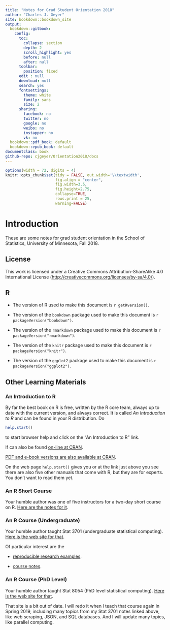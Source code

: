 ```yaml
--- 
title: "Notes for Grad Student Orientation 2018"
author: "Charles J. Geyer"
site: bookdown::bookdown_site
output: 
  bookdown::gitbook:
    config:
      toc:
        collapse: section
        depth: 2
        scroll_highlight: yes
        before: null
        after: null
      toolbar:
        position: fixed
      edit : null
      download: null
      search: yes
      fontsettings:
        theme: white
        family: sans
        size: 2
      sharing:
        facebook: no
        twitter: no
        google: no
        weibo: no
        instapper: no
        vk: no  
  bookdown::pdf_book: default
  bookdown::epub_book: default
documentclass: book
github-repo: cjgeyer/Orientation2018/docs
---
```


```r
options(width = 72, digits = 4)
knitr::opts_chunk$set(tidy = FALSE, out.width='\\textwidth',
                      fig.align = "center",
                      fig.width=3.5,
                      fig.height=2.75,
                      collapse=TRUE,
                      rows.print = 25,
                      warning=FALSE)
```

# Introduction

These are some notes for grad student orientation in the School of Statistics,
University of Minnesota, Fall 2018.

## License

This work is licensed under a Creative Commons
Attribution-ShareAlike 4.0 International License
(<http://creativecommons.org/licenses/by-sa/4.0/>).


## R

 * The version of R used to make this document is `r getRversion()`.

 * The version of the `bookdown` package used to make this document is `r packageVersion("bookdown")`.

 * The version of the `rmarkdown` package used to make this document is `r packageVersion("rmarkdown")`.

 * The version of the `knitr` package used to make this document is `r packageVersion("knitr")`.

 * The version of the `ggplot2` package used to make this document is `r packageVersion("ggplot2")`.

## Other Learning Materials

### An Introduction to R

By far the best book on R is free, written by the R core team, always up to
date with the current version, and always correct.  It is called
*An Introduction to R* and can be found in your R distribution.  Do
```r
help.start()
```
to start browser help and click on the "An Introduction to R" link.

If can also be found [on-line at CRAN](https://cloud.r-project.org/doc/manuals/r-release/R-intro.html).

[PDF and e-book versions are also available at CRAN](https://cloud.r-project.org/manuals.html).

On the web page `help.start()` gives you or
at the link just above you see there are also
five other manuals that come with R, but they are for experts.
You don't want to read them yet.

### An R Short Course

Your humble author was one of five instructors for a two-day short course
on R.  [Here are the notes for it](https://irsaatumn.github.io/RWorkshop18/).

### An R Course (Undergraduate)

Your humble author taught Stat 3701 (undergraduate statistical computing).
[Here is the web site for that](http://www.stat.umn.edu/geyer/3701/).

Of particular interest are the

 * [reproducible research examples](http://www.stat.umn.edu/geyer/3701/repro/).

 * [course notes](http://www.stat.umn.edu/geyer/3701/notes/).

### An R Course (PhD Level)

Your humble author taught Stat 8054 (PhD level statistical computing).
[Here is the web site for that](http://www.stat.umn.edu/geyer/8054/).

That site is a bit out of date.  I will redo it when I teach that
course again in Spring 2019, including many topics from my Stat 3701 notes
linked above, like web scraping, JSON, and SQL databases.
And I will update many topics, like parallel computing.
